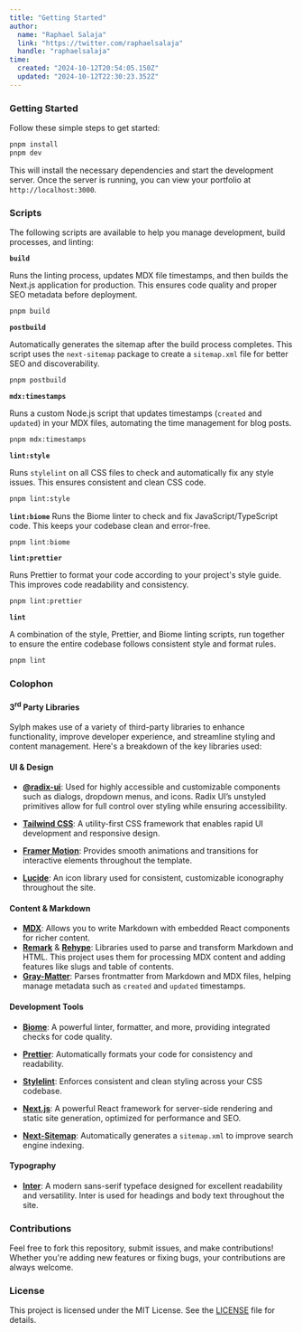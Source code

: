 ```yaml
---
title: "Getting Started"
author: 
  name: "Raphael Salaja"
  link: "https://twitter.com/raphaelsalaja"
  handle: "raphaelsalaja"
time:
  created: "2024-10-12T20:54:05.150Z"
  updated: "2024-10-12T22:30:23.352Z"
---
```


### Getting Started

Follow these simple steps to get started:

```bash
pnpm install
pnpm dev
```

This will install the necessary dependencies and start the development server. Once the server is running, you can view your portfolio at `http://localhost:3000`.

### Scripts

The following scripts are available to help you manage development, build processes, and linting:

**`build`**

Runs the linting process, updates MDX file timestamps, and then builds the Next.js application for production. This ensures code quality and proper SEO metadata before deployment.

```bash
pnpm build
```

**`postbuild`**

Automatically generates the sitemap after the build process completes. This script uses the `next-sitemap` package to create a `sitemap.xml` file for better SEO and discoverability.

```bash
pnpm postbuild
```

**`mdx:timestamps`**

Runs a custom Node.js script that updates timestamps (`created` and `updated`) in your MDX files, automating the time management for blog posts.

```bash
pnpm mdx:timestamps
```

**`lint:style`**

Runs `stylelint` on all CSS files to check and automatically fix any style issues. This ensures consistent and clean CSS code.

```bash
pnpm lint:style
```

**`lint:biome`**
Runs the Biome linter to check and fix JavaScript/TypeScript code. This keeps your codebase clean and error-free.

```bash
pnpm lint:biome
```

**`lint:prettier`**

Runs Prettier to format your code according to your project's style guide. This improves code readability and consistency.

```bash
pnpm lint:prettier
```

**`lint`**

A combination of the style, Prettier, and Biome linting scripts, run together to ensure the entire codebase follows consistent style and format rules.

```bash
pnpm lint
```

### Colophon

#### 3<sup>rd</sup> Party Libraries

Sylph makes use of a variety of third-party libraries to enhance functionality, improve developer experience, and streamline styling and content management. Here's a breakdown of the key libraries used:

#### **UI & Design**

- **[@radix-ui](https://www.radix-ui.com/)**: Used for highly accessible and customizable components such as dialogs, dropdown menus, and icons. Radix UI’s unstyled primitives allow for full control over styling while ensuring accessibility.

- **[Tailwind CSS](https://tailwindcss.com/)**: A utility-first CSS framework that enables rapid UI development and responsive design.

- **[Framer Motion](https://www.framer.com/motion/)**: Provides smooth animations and transitions for interactive elements throughout the template.
- **[Lucide](https://lucide.dev/)**: An icon library used for consistent, customizable iconography throughout the site.

#### **Content & Markdown**

- **[MDX](https://mdxjs.com/)**: Allows you to write Markdown with embedded React components for richer content.
- **[Remark](https://remark.js.org/)** & **[Rehype](https://rehype.js.org/)**: Libraries used to parse and transform Markdown and HTML. This project uses them for processing MDX content and adding features like slugs and table of contents.
- **[Gray-Matter](https://github.com/jonschlinkert/gray-matter)**: Parses frontmatter from Markdown and MDX files, helping manage metadata such as `created` and `updated` timestamps.

#### **Development Tools**

- **[Biome](https://biomejs.dev/)**: A powerful linter, formatter, and more, providing integrated checks for code quality.
- **[Prettier](https://prettier.io/)**: Automatically formats your code for consistency and readability.

- **[Stylelint](https://stylelint.io/)**: Enforces consistent and clean styling across your CSS codebase.
- **[Next.js](https://nextjs.org/)**: A powerful React framework for server-side rendering and static site generation, optimized for performance and SEO.
- **[Next-Sitemap](https://www.npmjs.com/package/next-sitemap)**: Automatically generates a `sitemap.xml` to improve search engine indexing.

#### Typography

- **[Inter](https://rsms.me/inter/)**: A modern sans-serif typeface designed for excellent readability and versatility. Inter is used for headings and body text throughout the site.

### Contributions

Feel free to fork this repository, submit issues, and make contributions! Whether you're adding new features or fixing bugs, your contributions are always welcome.

### License

This project is licensed under the MIT License. See the [LICENSE](LICENSE) file for details.
